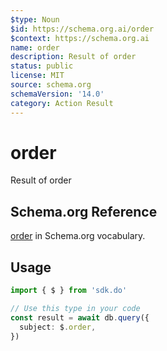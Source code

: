```yaml
---
$type: Noun
$id: https://schema.org.ai/order
$context: https://schema.org.ai
name: order
description: Result of order
status: public
license: MIT
source: schema.org
schemaVersion: '14.0'
category: Action Result
---
```


# order

Result of order

## Schema.org Reference

[order](https://schema.org/OrderAction) in Schema.org vocabulary.

## Usage

```typescript
import { $ } from 'sdk.do'

// Use this type in your code
const result = await db.query({
  subject: $.order,
})
```
